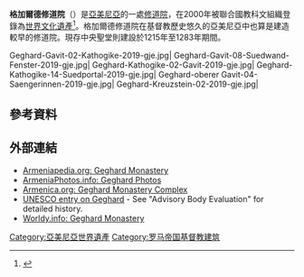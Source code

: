 {{expand|time=2017-12-06T21:29:54+00:00}}

{{Infobox religious building
| building_name         = 格加爾德修道院
| infobox_width         =
| image                 = Monasterio de Geghard, Armenia, 2016-10-02, DD 63.jpg
| image_size            = 300 px
| alt                   =
| caption               = 
| map_type              = Armenia
| map_size              = 300
| location              = [[科泰克省|科泰克省]]
| coordinates           = {{coord|40.140425|44.818511|display=inline,title}}
| religious_affiliation = [[亞美尼亞使徒教會|亞美尼亞使徒教會]]
| rite                  =
| region                =
| state                 =
| province              =
| territory             =
| prefecture            =
| sector                =
| district              =
| cercle                =
| municipality          =
| consecration_year     =
| status                =
| functional_status     =
| heritage_designation  =
| leadership            =
| website               =
| architecture          = yes
| architect             =
| architecture_type     =
| architecture_style    = [[亚美尼亚建筑|亚美尼亚]]
| general_contractor    =
| facade_direction      =
| groundbreaking        = 4世纪
| year_completed        =
| construction_cost     =
| specifications        =
| capacity              =
| length                =
| width                 =
| width_nave            =
| height_max            =
| dome_quantity         =
| dome_height_outer     =
| dome_height_inner     =
| dome_dia_outer        =
| dome_dia_inner        =
| minaret_quantity      =
| minaret_height        =
| spire_quantity        =
| spire_height          =
| materials             =
| nrhp                  =
| added                 =
| refnum                =
| designated            =
| designation1 = WHS
|designation1_offname = Monastery of Geghard and the Upper Azat Valley
| designation1_date = 2000 <small>（第24届大会）</small>
| designation1_type = 文化
| designation1_criteria = ii
| designation1_number = [http://whc.unesco.org/en/list/960 960]
| designation1_free1name = 地区
| designation1_free1value = 西亚
}}

'''格加爾德修道院'''（{{lang-hy|Գեղարդ}}）是[[亞美尼亞|亞美尼亞]]的一處[[修道院|修道院]]，在2000年被聯合國教科文組織登錄為[[世界文化遺產|世界文化遺產]]<ref>{{cite web|url=http://whc.unesco.org/en/list/960|title=Monastery of Geghard and the Upper Azat Valley|publisher=UNESCO|date=|accessdate=2014-11-04|archive-date=2018-12-26|archive-url=https://web.archive.org/web/20181226065421/http://whc.unesco.org/en/list/960%20|dead-url=no}}</ref>。格加爾德修道院在基督教歷史悠久的亞美尼亞中也算是建造較早的修道院。現存中央聖堂則建設於1215年至1283年期間。
<br><gallery caption="Geghard">
Geghard-Gavit-02-Kathogike-2019-gje.jpg|
Geghard-Gavit-08-Suedwand-Fenster-2019-gje.jpg|
Geghard-Kathogike-02-Gavit-2019-gje.jpg|
Geghard-Kathogike-14-Suedportal-2019-gje.jpg|
Geghard-oberer Gavit-04-Saengerinnen-2019-gje.jpg|
Geghard-Kreuzstein-02-2019-gje.jpg|
</gallery>

== 參考資料 ==
{{reflist}}

== 外部連結 ==
* [http://www.armeniapedia.org/index.php?title=Geghard_Monastery Armeniapedia.org: Geghard Monastery] {{Wayback|url=http://www.armeniapedia.org/index.php?title=Geghard_Monastery |date=20201009201642 }}
* [http://armeniaphotos.info/photos/armenia_sights/geghard ArmeniaPhotos.info: Geghard Photos] {{Wayback|url=http://armeniaphotos.info/photos/armenia_sights/geghard |date=20110820060937 }}
* [http://www.armenica.org/cgi-bin/history/en/getCollection.cgi?=b=1====baz0019 Armenica.org: Geghard Monastery Complex] {{Wayback|url=http://www.armenica.org/cgi-bin/history/en/getCollection.cgi?=b=1====baz0019 |date=20160419065603 }}
* [http://whc.unesco.org/pg.cfm?cid=31&id_site=960 UNESCO entry on Geghard] {{Wayback|url=http://whc.unesco.org/pg.cfm?cid=31&id_site=960 |date=20210305234638 }} - See "Advisory Body Evaluation" for detailed history.
* [http://www.worldy.info/article17-Geghard+Monastery Worldy.info: Geghard Monastery] {{Wayback|url=http://www.worldy.info/article17-Geghard+Monastery |date=20190609100936 }}

{{亞美尼亞世界遺產}}

[[Category:亞美尼亞世界遺產|Category:亞美尼亞世界遺產]]
[[Category:罗马帝国基督教建筑|Category:罗马帝国基督教建筑]]